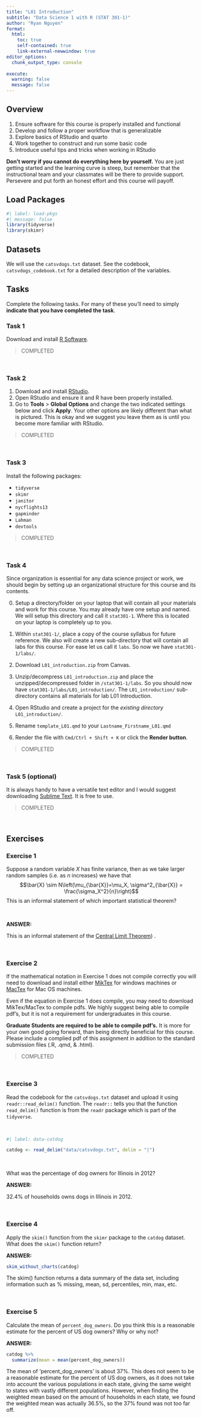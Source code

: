 ```yaml
---
title: "L01 Introduction"
subtitle: "Data Science 1 with R (STAT 301-1)"
author: "Ryan Nguyen"
format:
  html:
    toc: true
    self-contained: true
    link-external-newwindow: true
editor_options: 
  chunk_output_type: console
  
execute:
  warning: false
  message: false
---
```

## Overview

1.  Ensure software for this course is properly installed and functional
2.  Develop and follow a proper workflow that is generalizable
3.  Explore basics of RStudio and quarto
4.  Work together to construct and run some basic code
5.  Introduce useful tips and tricks when working in RStudio

**Don't worry if you cannot do everything here by yourself.** You are just getting started and the learning curve is steep, but remember that the instructional team and your classmates will be there to provide support. Persevere and put forth an honest effort and this course will payoff.

## Load Packages

```r
#| label: load-pkgs
#| message: false
library(tidyverse)
library(skimr)

```


## Datasets

We will use the `catsvdogs.txt` dataset. See the codebook, `catsvdogs_codebook.txt` for a detailed description of the variables.

## Tasks

Complete the following tasks. For many of these you'll need to simply **indicate that you have completed the task**.

### Task 1

Download and install [R Software](https://cran.rstudio.com/).

> COMPLETED

<br>

### Task 2

1.  Download and install [RStudio](https://www.rstudio.com/products/rstudio/download4/).
2.  Open RStudio and ensure it and R have been properly installed.
3.  Go to **Tools** \> **Global Options** and change the two indicated settings below and click **Apply**. Your other options are likely different than what is pictured. This is okay and we suggest you leave them as is until you become more familiar with RStudio.

> COMPLETED

<br>

### Task 3

Install the following packages:

-   `tidyverse`
-   `skimr`
-   `janitor`
-   `nycflights13`
-   `gapminder`
-   `Lahman`
-   `devtools`

> COMPLETED

<br>

### Task 4

Since organization is essential for any data science project or work, we should begin by setting up an organizational structure for this course and its contents.

0.  Setup a directory/folder on your laptop that will contain all your materials and work for this course. You may already have one setup and named. We will setup this directory and call it `stat301-1`. Where this is located on your laptop is completely up to you.

1.  Within `stat301-1/`, place a copy of the course syllabus for future reference. We also will create a new sub-directory that will contain all labs for this course. For ease let us call it `labs`. So now we have `stat301-1/labs/`.

2.  Download `L01_introduction.zip` from Canvas.

3.  Unzip/decompress `L01_introduction.zip` and place the unzipped/decompressed folder in `/stat301-1/labs`. So you should now have `stat301-1/labs/L01_introduction/`. The `L01_introduction/` sub-directory contains all materials for lab L01 Introduction.

4.  Open RStudio and create a project for the *existing directory* `L01_introduction/`.

5.  Rename `template_L01.qmd` to your `Lastname_Firstname_L01.qmd`

6.  Render the file with `Cmd/Ctrl + Shift + K` or click the **Render button**.

> COMPLETED

<br>

### Task 5 (optional)

It is always handy to have a versatile text editor and I would suggest downloading [Sublime Text](https://www.sublimetext.com/). It is free to use.

> COMPLETED

<br>

## Exercises

### Exercise 1

Suppose a random variable $X$ has finite variance, then as we take larger random samples (i.e. as $n$ increases) we have that $$\bar{X} \sim N\left(\mu_{\bar{X}}=\mu_X, \sigma^2_{\bar{X}} = \frac{\sigma_X^2}{n}\right)$$ This is an informal statement of which important statistical theorem?

<br>

**ANSWER:**

This is an informal statement of the [Central Limit Theorem](https://en.wikipedia.org/wiki/Central_limit_theorem)) .

<br>

### Exercise 2

If the mathematical notation in Exercise 1 does not compile correctly you will need to download and install either [MikTex](https://miktex.org/download) for windows machines or [MacTex](https://tug.org/mactex/mactex-download.html) for Mac OS machines.

Even if the equation in Exercise 1 does compile, you may need to download MikTex/MacTex to compile pdfs. We highly suggest being able to compile pdf's, but it is not a requirement for undergraduates in this course.

**Graduate Students are required to be able to compile pdf's.** It is more for your own good going forward, than being directly beneficial for this course. Please include a complied pdf of this assignment in addition to the standard submission files (.R, .qmd, & .html).

> COMPLETED

<br>

### Exercise 3

Read the codebook for the `catsvdogs.txt` dataset and upload it using `readr::read_delim()` function. The `readr::` tells you that the function `read_delim()` function is from the `readr` package which is part of the `tidyverse`.

<br>

```r
#| label: data-catdog

catdog <- read_delim("data/catsvdogs.txt", delim = "|")
```

<br>

What was the percentage of dog owners for Illinois in 2012?

**ANSWER:**

32.4% of households owns dogs in Illinois in 2012.

<br>

### Exercise 4

Apply the `skim()` function from the `skimr` package to the `catdog` dataset. What does the `skim()` function return?

**ANSWER:**

```r
skim_without_charts(catdog)
```

The skim() function returns a data summary of the data set, including information such as % missing, mean, sd, percentiles, min, max, etc. 

<br>

### Exercise 5

Calculate the mean of `percent_dog_owners`. Do you think this is a reasonable estimate for the percent of US dog owners? Why or why not?

**ANSWER:**

```r
catdog %>% 
  summarize(mean = mean(percent_dog_owners))
```

The mean of 'percent_dog_owners' is about 37%. This does not seem to be a reasonable estimate for the percent of US dog owners, as it does not take into account the various populations in each state, giving the same weight to states with vastly different populations. However, when finding the weighted mean based on the amount of households in each state, we found the weighted mean was actually 36.5%, so the 37% found was not too far off. 
